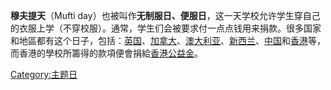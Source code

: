 '''穆夫提天'''（Mufti day）也被叫作'''无制服日、便服日'''，这一天学校允许学生穿自己的衣服上学（不穿校服）。通常，学生们会被要求付一点点钱用来捐款。很多国家和地區都有这个日子，包括：[[英国|英国]]、[[加拿大|加拿大]]、[[澳大利亚|澳大利亚]]、[[新西兰|新西兰]]、[[中国|中国]]和[[香港|香港]]等，而香港的學校所籌得的款項便會捐給[[香港公益金|香港公益金]]。

[[Category:主题日|Category:主题日]]